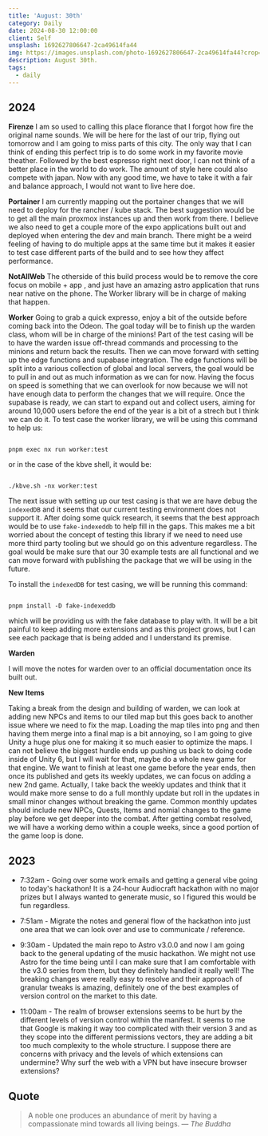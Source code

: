```yaml
---
title: 'August: 30th'
category: Daily
date: 2024-08-30 12:00:00
client: Self
unsplash: 1692627806647-2ca49614fa44
img: https://images.unsplash.com/photo-1692627806647-2ca49614fa44?crop=entropy&cs=srgb&fm=jpg&ixid=MnwzNjM5Nzd8MHwxfHJhbmRvbXx8fHx8fHx8fDE2ODE3NDg2ODY&ixlib=rb-4.0.3&q=85
description: August 30th. 
tags:
  - daily
---
```



## 2024

**Firenze**
I am so used to calling this place florance that I forgot how fire the original name sounds.
We will be here for the last of our trip, flying out tomorrow and I am going to miss parts of this city.
The only way that I can think of ending this perfect trip is to do some work in my favorite movie theather.
Followed by the best espresso right next door, I can not think of a better place in the world to do work. 
The amount of style here could also compete with japan.
Now with any good time, we have to take it with a fair and balance approach, I would not want to live here doe.


**Portainer**
I am currently mapping out the portainer changes that we will need to deploy for the rancher / kube stack.
The best suggestion would be to get all the main proxmox instances up and then work from there.
I believe we also need to get a couple more of the expo applications built out and deployed when entering the dev and main branch.
There might be a weird feeling of having to do multiple apps at the same time but it makes it easier to test case different parts of the build and to see how they affect performance.

**NotAllWeb**
The otherside of this build process would be to remove the core focus on mobile + app , and just have an amazing astro application that runs near native on the phone.
The Worker library will be in charge of making that happen.

**Worker**
Going to grab a quick expresso, enjoy a bit of the outside before coming back into the Odeon.
The goal today will be to finish up the warden class, whom will be in charge of the minions!
Part of the test casing will be to have the warden issue off-thread commands and processing to the minions and return back the results.
Then we can move forward with setting up the edge functions and supabase integration.
The edge functions will be split into a various collection of global and local servers, the goal would be to pull in and out as much information as we can for now.
Having the focus on speed is something that we can overlook for now because we will not have enough data to perform the changes that we will require.
Once the supabase is ready, we can start to expand out and collect users, aiming for around 10,000 users before the end of the year is a bit of a strech but I think we can do it.
To test case the worker library, we will be using this command to help us:

```shell

pnpm exec nx run worker:test 

```

or in the case of the kbve shell, it would be:

```shell

./kbve.sh -nx worker:test

```

The next issue with setting up our test casing is that we are have debug the `indexedDB` and it seems that our current testing environment does not support it.
After doing some quick research, it seems that the best approach would be to use `fake-indexeddb` to help fill in the gaps.
This makes me a bit worried about the concept of testing this library if we need to need use more third party tooling but we should go on this adventure regardless.
The goal would be make sure that our 30 example tests are all functional and we can move forward with publishing the package that we will be using in the future.

To install the `indexedDB` for test casing, we will be running this command:

```shell

pnpm install -D fake-indexeddb

```

which will be providing us with the fake database to play with.
It will be a bit painful to keep adding more extensions and as this project grows, but I can see each package that is being added and I understand its premise.

**Warden**

I will move the notes for warden over to an official documentation once its built out.


**New Items**

Taking a break from the design and building of warden, we can look at adding new NPCs and items to our tiled map but this goes back to another issue where we need to fix the map.
Loading the map tiles into png and then having them merge into a final map is a bit annoying, so I am going to give Unity a huge plus one for making it so much easier to optimize the maps.
I can not believe the biggest hurdle ends up pushing us back to doing code inside of Unity 6, but I will wait for that, maybe do a whole new game for that engine.
We want to finish at least one game before the year ends, then once its published and gets its weekly updates, we can focus on adding a new 2nd game.
Actually, I take back the weekly updates and think that it would make more sense to do a full monthly update but roll in the updates in small minor changes without breaking the game.
Common monthly updates should include new NPCs, Quests, Items and nomial changes to the game play before we get deeper into the combat.
After getting combat resolved, we will have a working demo within a couple weeks, since a good portion of the game loop is done.

<Adsense />

## 2023

- 7:32am - Going over some work emails and getting a general vibe going to today's hackathon! It is a 24-hour Audiocraft hackathon with no major prizes but I always wanted to generate music, so I figured this would be fun regardless.

- 7:51am - Migrate the notes and general flow of the hackathon into just one area that we can look over and use to communicate / reference.

- 9:30am - Updated the main repo to Astro v3.0.0 and now I am going back to the general updating of the music hackathon. We might not use Astro for the time being until I can make sure that I am comfortable with the v3.0 series from them, but they definitely handled it really well! The breaking changes were really easy to resolve and their approach of granular tweaks is amazing, definitely one of the best examples of version control on the market to this date. 

- 11:00am - The realm of browser extensions seems to be hurt by the different levels of version control within the manifest. It seems to me that Google is making it way too complicated with their version 3 and as they scope into the different permissions vectors, they are adding a bit too much complexity to the whole structure. I suppose there are concerns with privacy and the levels of which extensions can undermine? Why surf the web with a VPN but have insecure browser extensions?



## Quote

> A noble one produces an abundance of merit by having a compassionate mind towards all living beings.
> — <cite>The Buddha</cite>